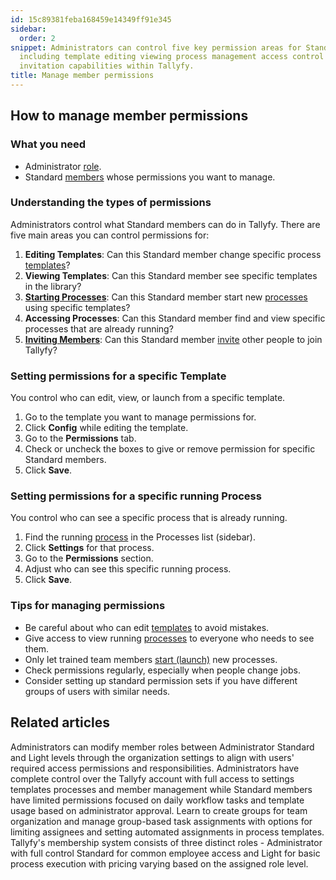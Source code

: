 ```yaml
---
id: 15c89381feba168459e14349ff91e345
sidebar:
  order: 2
snippet: Administrators can control five key permission areas for Standard members
  including template editing viewing process management access control and member
  invitation capabilities within Tallyfy.
title: Manage member permissions
---
```



## How to manage member permissions

### What you need
- Administrator [role](/products/pro/documenting/members/).
- Standard [members](/products/pro/documenting/members/) whose permissions you want to manage.

### Understanding the types of permissions

Administrators control what Standard members can do in Tallyfy. There are five main areas you can control permissions for:

1. **Editing Templates**: Can this Standard member change specific process [templates](/products/pro/documenting/templates/)?
2. **Viewing Templates**: Can this Standard member see specific templates in the library?
3. **[Starting Processes](/products/pro/launching/)**: Can this Standard member start new [processes](/products/pro/tracking-and-tasks/processes/) using specific templates?
4. **Accessing Processes**: Can this Standard member find and view specific processes that are already running?
5. **[Inviting Members](/products/pro/documenting/members/how-to-invite-and-activate-members-on-tallyfy/)**: Can this Standard member [invite](/products/pro/documenting/members/how-to-invite-and-activate-members-on-tallyfy/) other people to join Tallyfy?

### Setting permissions for a specific Template

You control who can edit, view, or launch from a specific template.
<Steps>
1. Go to the template you want to manage permissions for.
2. Click **Config** while editing the template.
3. Go to the **Permissions** tab.
4. Check or uncheck the boxes to give or remove permission for specific Standard members.
5. Click **Save**.
</Steps>

### Setting permissions for a specific running Process

You control who can see a specific process that is already running.
<Steps>
1. Find the running [process](/products/pro/tracking-and-tasks/processes/) in the Processes list (sidebar).
2. Click **Settings** for that process.
3. Go to the **Permissions** section.
4. Adjust who can see this specific running process.
5. Click **Save**.
</Steps>

### Tips for managing permissions

- Be careful about who can edit [templates](/products/pro/documenting/templates/) to avoid mistakes.
- Give access to view running [processes](/products/pro/tracking-and-tasks/processes/) to everyone who needs to see them.
- Only let trained team members [start (launch)](/products/pro/launching/) new processes.
- Check permissions regularly, especially when people change jobs.
- Consider setting up standard permission sets if you have different groups of users with similar needs.


## Related articles
<CardGrid>
<LinkTitleCard header="<b>Members > Change the role of a member</b>" href="/products/pro/documenting/members/how-can-i-change-a-members-role-in-tallyfy/" > Administrators can modify member roles between Administrator Standard and Light levels through the organization settings to align with users' required access permissions and responsibilities. </LinkTitleCard>
<LinkTitleCard header="<b>Members > Standard and Admin members</b>" href="/products/pro/documenting/members/standard-admin-members/" > Administrators have complete control over the Tallyfy account with full access to settings templates processes and member management while Standard members have limited permissions focused on daily workflow tasks and template usage based on administrator approval. </LinkTitleCard>
<LinkTitleCard header="<b>Groups > Create and assign groups</b>" href="/products/pro/documenting/groups/how-to-manage-groups-and-assign-tasks-in-tallyfy/" > Learn to create groups for team organization and manage group-based task assignments with options for limiting assignees and setting automated assignments in process templates. </LinkTitleCard>
<LinkTitleCard header="<b>Documenting > Members</b>" href="/products/pro/documenting/members/" > Tallyfy's membership system consists of three distinct roles - Administrator with full control Standard for common employee access and Light for basic process execution with pricing varying based on the assigned role level. </LinkTitleCard>
</CardGrid>